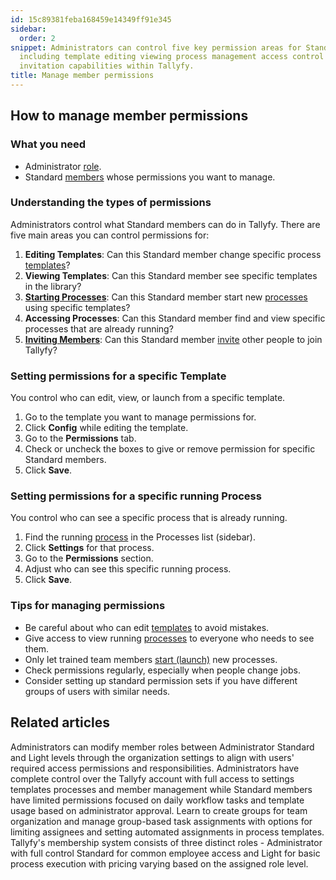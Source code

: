 ```yaml
---
id: 15c89381feba168459e14349ff91e345
sidebar:
  order: 2
snippet: Administrators can control five key permission areas for Standard members
  including template editing viewing process management access control and member
  invitation capabilities within Tallyfy.
title: Manage member permissions
---
```



## How to manage member permissions

### What you need
- Administrator [role](/products/pro/documenting/members/).
- Standard [members](/products/pro/documenting/members/) whose permissions you want to manage.

### Understanding the types of permissions

Administrators control what Standard members can do in Tallyfy. There are five main areas you can control permissions for:

1. **Editing Templates**: Can this Standard member change specific process [templates](/products/pro/documenting/templates/)?
2. **Viewing Templates**: Can this Standard member see specific templates in the library?
3. **[Starting Processes](/products/pro/launching/)**: Can this Standard member start new [processes](/products/pro/tracking-and-tasks/processes/) using specific templates?
4. **Accessing Processes**: Can this Standard member find and view specific processes that are already running?
5. **[Inviting Members](/products/pro/documenting/members/how-to-invite-and-activate-members-on-tallyfy/)**: Can this Standard member [invite](/products/pro/documenting/members/how-to-invite-and-activate-members-on-tallyfy/) other people to join Tallyfy?

### Setting permissions for a specific Template

You control who can edit, view, or launch from a specific template.
<Steps>
1. Go to the template you want to manage permissions for.
2. Click **Config** while editing the template.
3. Go to the **Permissions** tab.
4. Check or uncheck the boxes to give or remove permission for specific Standard members.
5. Click **Save**.
</Steps>

### Setting permissions for a specific running Process

You control who can see a specific process that is already running.
<Steps>
1. Find the running [process](/products/pro/tracking-and-tasks/processes/) in the Processes list (sidebar).
2. Click **Settings** for that process.
3. Go to the **Permissions** section.
4. Adjust who can see this specific running process.
5. Click **Save**.
</Steps>

### Tips for managing permissions

- Be careful about who can edit [templates](/products/pro/documenting/templates/) to avoid mistakes.
- Give access to view running [processes](/products/pro/tracking-and-tasks/processes/) to everyone who needs to see them.
- Only let trained team members [start (launch)](/products/pro/launching/) new processes.
- Check permissions regularly, especially when people change jobs.
- Consider setting up standard permission sets if you have different groups of users with similar needs.


## Related articles
<CardGrid>
<LinkTitleCard header="<b>Members > Change the role of a member</b>" href="/products/pro/documenting/members/how-can-i-change-a-members-role-in-tallyfy/" > Administrators can modify member roles between Administrator Standard and Light levels through the organization settings to align with users' required access permissions and responsibilities. </LinkTitleCard>
<LinkTitleCard header="<b>Members > Standard and Admin members</b>" href="/products/pro/documenting/members/standard-admin-members/" > Administrators have complete control over the Tallyfy account with full access to settings templates processes and member management while Standard members have limited permissions focused on daily workflow tasks and template usage based on administrator approval. </LinkTitleCard>
<LinkTitleCard header="<b>Groups > Create and assign groups</b>" href="/products/pro/documenting/groups/how-to-manage-groups-and-assign-tasks-in-tallyfy/" > Learn to create groups for team organization and manage group-based task assignments with options for limiting assignees and setting automated assignments in process templates. </LinkTitleCard>
<LinkTitleCard header="<b>Documenting > Members</b>" href="/products/pro/documenting/members/" > Tallyfy's membership system consists of three distinct roles - Administrator with full control Standard for common employee access and Light for basic process execution with pricing varying based on the assigned role level. </LinkTitleCard>
</CardGrid>